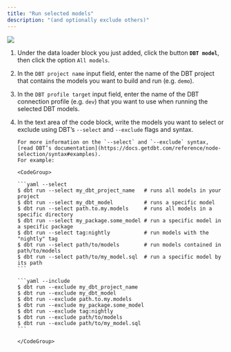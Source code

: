 ```yaml
---
title: "Run selected models"
description: "(and optionally exclude others)"
---
```


![](/images/selected-model.gif)

1.  Under the data loader block you just added, click the button
    <b>`DBT model`</b>, then click the option `All models`.
2.  In the `DBT project name` input field, enter the name of the DBT project
    that contains the models you want to build and run (e.g. `demo`).
3.  In the `DBT profile target` input field, enter the name of the DBT
    connection profile (e.g. `dev`) that you want to use when running the
    selected DBT models.
4.  In the text area of the code block, write the models you want to select or
    exclude using DBT’s `--select` and `--exclude` flags and syntax.

        For more information on the `--select` and `--exclude` syntax,
        [read DBT’s documentation](https://docs.getdbt.com/reference/node-selection/syntax#examples).
        For example:

        <CodeGroup>

        ```yaml --select
        $ dbt run --select my_dbt_project_name   # runs all models in your project
        $ dbt run --select my_dbt_model          # runs a specific model
        $ dbt run --select path.to.my.models     # runs all models in a specific directory
        $ dbt run --select my_package.some_model # run a specific model in a specific package
        $ dbt run --select tag:nightly           # run models with the "nightly" tag
        $ dbt run --select path/to/models        # run models contained in path/to/models
        $ dbt run --select path/to/my_model.sql  # run a specific model by its path
        ```

        ```yaml --include
        $ dbt run --exclude my_dbt_project_name
        $ dbt run --exclude my_dbt_model
        $ dbt run --exclude path.to.my.models
        $ dbt run --exclude my_package.some_model
        $ dbt run --exclude tag:nightly
        $ dbt run --exclude path/to/models
        $ dbt run --exclude path/to/my_model.sql
        ```

        </CodeGroup>
